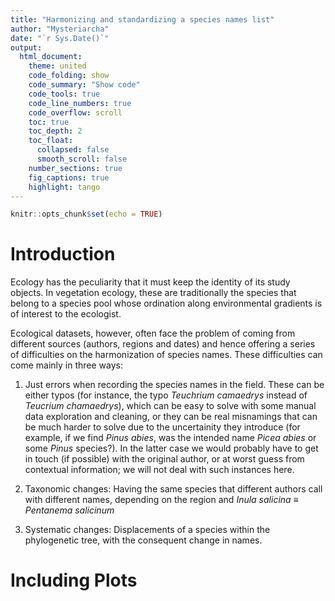 ```yaml
---
title: "Harmonizing and standardizing a species names list"
author: "Mysteriarcha"
date: "`r Sys.Date()`"
output: 
  html_document:
    theme: united
    code_folding: show
    code_summary: "Show code"
    code_tools: true
    code_line_numbers: true
    code_overflow: scroll
    toc: true
    toc_depth: 2
    toc_float:
      collapsed: false
      smooth_scroll: false
    number_sections: true
    fig_captions: true
    highlight: tango
---
```


```r
knitr::opts_chunk$set(echo = TRUE)
```

# Introduction

Ecology has the peculiarity that it must keep the identity of its study objects.
In vegetation ecology, these are traditionally the species that belong to a species 
pool whose ordination along environmental gradients is of interest to the ecologist.

Ecological datasets, however, often face the problem of coming from different sources
(authors, regions and dates) and hence offering a series of difficulties on the 
harmonization of species names. These difficulties can come mainly in three ways:

1. Just errors when recording the species names in the field. These can be either
typos (for instance, the typo _Teuchrium camaedrys_ instead of _Teucrium chamaedrys_),
which can be easy to solve with some manual data exploration and cleaning, or they
can be real misnamings that can be much harder to solve due to the uncertainity 
they introduce (for example, if we find _Pinus abies_, was the intended name _Picea abies_
or some _Pinus_ species?). In the latter case we would probably have to get in touch
(if possible) with the original author, or at worst guess from contextual information;
we will not deal with such instances here.

2. Taxonomic changes: Having the same species that different authors call
with different names, depending on the region and _Inula salicina_ $\equiv$ _Pentanema salicinum_

3. Systematic changes: Displacements of a species within the phylogenetic tree,
with the consequent change in names.



# Including Plots
